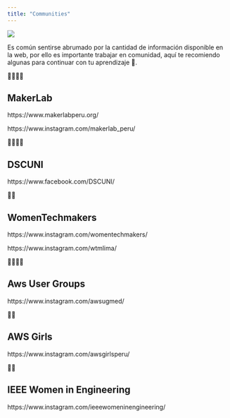 ```yaml
---
title: "Communities"
---
```


![](https://img.icons8.com/?size=100&id=gShesypkbo1o&format=png&color=000000)


Es común sentirse abrumado por la cantidad de información disponible en la web, por ello es importante trabajar en comunidad, aquí te recomiendo algunas para continuar con tu aprendizaje 💪.

👨‍💻👩‍💻 

## MakerLab
https://www.makerlabperu.org/

https://www.instagram.com/makerlab_peru/


👨‍💻👩‍💻 

## DSCUNI
https://www.facebook.com/DSCUNI/


👩‍💻 

## WomenTechmakers
https://www.instagram.com/womentechmakers/

https://www.instagram.com/wtmlima/


👨‍💻👩‍💻 

## Aws User Groups
https://www.instagram.com/awsugmed/


👩‍💻 

## AWS Girls
https://www.instagram.com/awsgirlsperu/


👩‍💻 

## IEEE Women in Engineering
https://www.instagram.com/ieeewomeninengineering/



